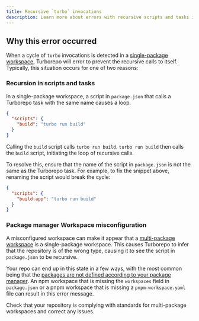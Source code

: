 ```yaml
---
title: Recursive `turbo` invocations
description: Learn more about errors with recursive scripts and tasks in Turborepo.
---
```


## Why this error occurred

When a cycle of `turbo` invocations is detected in a [single-package workspace](https://turborepo.com/docs/guides/single-package-workspaces), Turborepo will error to prevent the recursive calls to itself. Typically, this situation occurs for one of two reasons:

### Recursion in scripts and tasks

In a single-package workspace, a script in `package.json` that calls a Turborepo task with the same name causes a loop.

```json title="./package.json"
{
  "scripts": {
    "build": "turbo run build"
  }
}
```

Calling the `build` script calls `turbo run build`. `turbo run build` then calls the `build` script, initiating the loop of recursive calls.

To resolve this, ensure that the name of the script in `package.json` is not the same as the Turborepo task. For example, to fix the snippet above, renaming the script would break the cycle:

```json title="./package.json"
{
  "scripts": {
    "build:app": "turbo run build"
  }
}
```

### Package manager Workspace misconfiguration

A misconfigured workspace can make it appear that a [multi-package workspace](https://vercel.com/docs/vercel-platform/glossary#multi-package-workspace) is a single-package workspace. This causes Turborepo to infer that the repository is of the wrong type, causing it to see the script in `package.json` to be recursive.

Your repo can end up in this state in a few ways, with the most common being that the [packages are not defined according to your package manager](https://turborepo.com/docs/crafting-your-repository/structuring-a-repository#specifying-packages-in-a-monorepo). An npm workspace that is missing the `workspaces` field in `package.json` or a pnpm workspace that is missing a `pnpm-workspace.yaml` file can result in this error message.

Check that your repository is complying with standards for multi-package workspaces and correct any issues.
